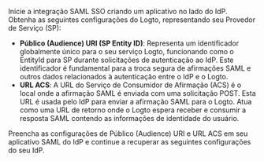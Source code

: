 Inicie a integração SAML SSO criando um aplicativo no lado do IdP. Obtenha as seguintes configurações do Logto, representando seu Provedor de Serviço (SP):

- **Público (Audience) URI (SP Entity ID)**: Representa um identificador globalmente único para o seu serviço Logto, funcionando como o EntityId para SP durante solicitações de autenticação ao IdP. Este identificador é fundamental para a troca segura de afirmações SAML e outros dados relacionados à autenticação entre o IdP e o Logto.
- **URL ACS**: A URL do Serviço de Consumidor de Afirmação (ACS) é o local onde a afirmação SAML é enviada com uma solicitação POST. Esta URL é usada pelo IdP para enviar a afirmação SAML para o Logto. Atua como uma URL de retorno onde o Logto espera receber e consumir a resposta SAML contendo as informações de identidade do usuário.

Preencha as configurações de Público (Audience) URI e URL ACS em seu aplicativo SAML do IdP e continue a recuperar as seguintes configurações do seu IdP.
